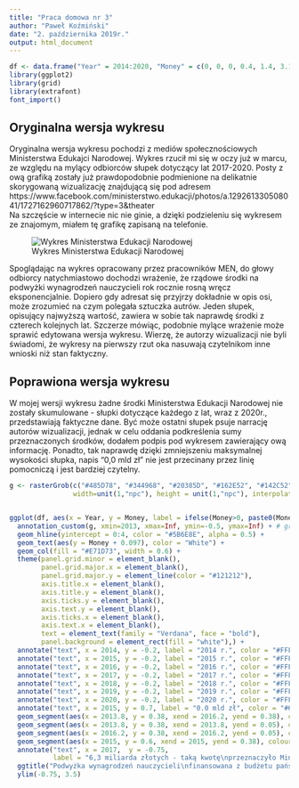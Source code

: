 ```yaml
---
title: "Praca domowa nr 3"
author: "Paweł Koźmiński"
date: "2. października 2019r."
output: html_document
---
```


```r
df <- data.frame("Year" = 2014:2020, "Money" = c(0, 0, 0, 0.4, 1.4, 3.1, 6.3-3.1-1.8))
library(ggplot2)
library(grid)
library(extrafont)
font_import()

```

## Oryginalna wersja wykresu

Oryginalna wersja wykresu pochodzi z mediów społecznościowych Ministerstwa Edukajci Narodowej. Wykres rzucił mi się w oczy już w marcu, ze względu na mylący odbiorców słupek dotyczący lat 2017-2020. Posty z ową grafiką zostały już prawdopodobnie podmienione na delikatnie skorygowaną wizualizację znajdującą się pod adresem https://www.facebook.com/ministerstwo.edukacji/photos/a.129261330508041/1727162960717862/?type=3&theater <br> Na szczęście w internecie nic nie ginie, a dzięki podzieleniu się wykresem ze znajomym, miałem tę grafikę zapisaną na telefonie. <br>

![Wykres Ministerstwa Edukacji Narodowej](/home/pawel/Downloads/55897220_284481719113536_4908871590369820672_n.jpg)

Spoglądając na wykres opracowany przez pracowników MEN, do głowy odbiorcy natychmiastowo dochodzi wrażenie, że rządowe środki na podwyżki wynagrodzeń nauczycieli rok rocznie rosną wręcz eksponencjalnie. Dopiero gdy adresat się przyjrzy dokładnie w opis osi, może zrozumieć na czym polegała sztuczka autrów. Jeden słupek, opisujący najwyższą wartość, zawiera w sobie tak naprawdę środki z czterech kolejnych lat. Szczerze mówiąc, podobnie mylące wrażenie może sprawić edytowana wersja wykresu. Wierzę, że autorzy wizualizacji nie byli świadomi, że wykresy na pierwszy rzut oka nasuwają czytelnikom inne wnioski niż stan faktyczny.

## Poprawiona wersja wykresu

W mojej wersji wykresu żadne środki Ministerstwa Edukacji Narodowej nie zostały skumulowane - słupki dotyczące każdego z lat, wraz z 2020r., przedstawiają faktyczne dane. Być może ostatni słupek psuje narrację autorów wizualizacji, jednak  w celu oddania podkreślenia sumy przeznaczonych środków, dodałem podpis pod wykresem zawierający ową informację. Ponadto, tak naprawdę dzięki zmniejszeniu maksymalnej wysokości słupka, napis "0,0 mld zł" nie jest przecinany przez linię pomocniczą i jest bardziej czytelny.


```r

g <- rasterGrob(c("#485D78", "#344968", "#20385D", "#162E52", "#142C52", "#122A50", "#102749", "#112444", "#0F1E3D"),
                width=unit(1,"npc"), height = unit(1,"npc"), interpolate = TRUE) # w celu gradientu w tle


ggplot(df, aes(x = Year, y = Money, label = ifelse(Money>0, paste0(Money, " mld zł"), element_blank()))) + # niezerowe etykiety
  annotation_custom(g, xmin=2013, xmax=Inf, ymin=-0.5, ymax=Inf) + # gradientowe tło
  geom_hline(yintercept = 0:4, color = "#5B6E8E", alpha = 0.5) + 
  geom_text(aes(y = Money + 0.097), color = "White") + 
  geom_col(fill = "#E71D73", width = 0.6) +
  theme(panel.grid.minor = element_blank(),
        panel.grid.major.x = element_blank(),
        panel.grid.major.y = element_line(color = "#121212"),
        axis.title.x = element_blank(),
        axis.title.y = element_blank(),
        axis.ticks.y = element_blank(),
        axis.text.y = element_blank(),
        axis.ticks.x = element_blank(),
        axis.text.x = element_blank(),
        text = element_text(family = "Verdana", face = "bold"),
        panel.background = element_rect(fill = "white"),) +
  annotate("text", x = 2014, y = -0.2, label = "2014 r.", color = "#FFFFFF") +
  annotate("text", x = 2015, y = -0.2, label = "2015 r.", color = "#FFFFFF") +
  annotate("text", x = 2016, y = -0.2, label = "2016 r.", color = "#FFFFFF") +
  annotate("text", x = 2017, y = -0.2, label = "2017 r.", color = "#FFFFFF") +
  annotate("text", x = 2018, y = -0.2, label = "2018 r.", color = "#FFFFFF") +
  annotate("text", x = 2019, y = -0.2, label = "2019 r.", color = "#FFFFFF") +
  annotate("text", x = 2020, y = -0.2, label = "2020 r.", color = "#FFFFFF") +
  annotate("text", x = 2015, y = 0.7, label = "0.0 mld zł", color = "#6C7D9B") +
  geom_segment(aes(x = 2013.8, y = 0.38, xend = 2016.2, yend = 0.38), colour = "#6C7D9B", alpha = 0.1) +
  geom_segment(aes(x = 2013.8, y = 0.38, xend = 2013.8, yend = 0.05), colour = "#6C7D9B", alpha = 0.1) +
  geom_segment(aes(x = 2016.2, y = 0.38, xend = 2016.2, yend = 0.05), colour = "#6C7D9B", alpha = 0.1) +
  geom_segment(aes(x = 2015, y = 0.6, xend = 2015, yend = 0.38), colour = "#6C7D9B", alpha = 0.1) +
  annotate("text", x = 2017,  y = -0.75,
           label = "6,3 miliarda złotych - taką kwotę\nprzeznaczyło Ministerstwo Edukacji Narodowej na podwyżki nauczycieli w latach 2017-2020") +
  ggtitle("Podwyżka wynagrodzeń nauczycieli\nfinansowana z budżetu państwa") +
  ylim(-0.75, 3.5) 

```